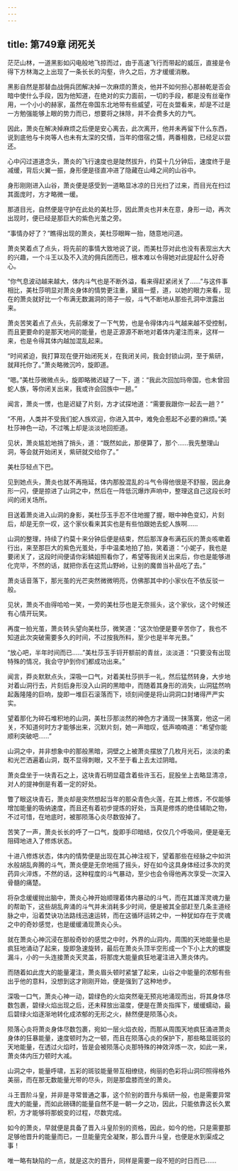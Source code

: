 ```yaml
---
---
---
```

title: 第749章 闭死关
---



茫茫山林，一道黑影如闪电般地飞掠而过，由于高速飞行而带起的威压，直接是令得下方林海之上出现了一条长长的沟壑，许久之后，方才缓缓消散。

黑影自然是那替血战佣兵团解决掉一次麻烦的萧炎，他并不如何担心那赫乾是否会暗中使什么手段，因为他知道，在绝对的实力面前，一切的手段，都是没有丝毫作用，一个小小的赫家，虽然在帝国东北地带有些威望，可在炎盟看来，却是不过是一方勉强能够上眼的势力而已，想要将之抹除，并不会费多大的力气。

因此，萧炎在解决掉麻烦之后便是安心离去，此次离开，他并未再留下什么东西，说到底他与卡岗等人也未有太深的交情，当年的借宿之情，两番相救，已经足以尝还。

心中闪过道道念头，萧炎的飞行速度也是陡然拔升，约莫十几分钟后，速度终于是减缓，背后火翼一振，身形便是径直冲进了隐藏在山峰之间的山谷中。

身形刚刚进入山谷，萧炎便是感受到一道略显冰凉的日光扫了过来，而目光在扫过其面庞时，方才略微一缓。

那道目光，自然便是守护在此处的美杜莎，因此萧炎也并未在意，身形一动，再次出现时，便已经是那巨大的紫色光茧之旁。

“事情办好了？”瞧得出现的萧炎，美杜莎眼眸一抬，随意地问道。

萧炎笑着点了点头，将先前的事情大致地说了说，而美杜莎对此也没有表现出大大的兴趣，一个斗王以及不入流的佣兵团而已，根本难以令得她对此提起什么好奇心。

“你气息波动越来越大，体内斗气也是不断外溢，看来得赶紧闭关了……”与这件事相比，美杜莎明显对萧炎身体的情势更注重，黛眉一蹙，道，以她的眼力来看，现在的萧炎就好比一个布满无数漏洞的筛子一般，斗气不断地从那些孔洞中泄露出来。

萧炎苦笑着点了点头，先前爆发了一下气势，也是令得体内斗气越来越不受控制，而且更要命的是那天地间的能量，也是正源源不断地对着体内灌注而来，这样一来，也是令得其体内越加混乱起来。

“时间紧迫，我打算现在便开始闭死关，在我闭关间，我会封锁山洞，至于紫研，就拜托你了。”萧炎略微沉吟，旋即道。

“嗯。”美杜莎微微点头，旋即略微迟疑了一下，道：“我此次回加玛帝国，也未曾回蛇人族，等你闭关出来，我或许会回族中一趟。”

闻言，萧炎一愣，也是迟疑了片刻，方才试探地道：“需要我跟你一起去一趟？”

“不用，人类并不受我们蛇人族欢迎，你进入其中，难免会惹起不必要的麻烦。”美杜莎神色一动，不过嘴上却是淡淡地回拒道。

见状，萧炎尴尬地捎了捎头，道：“既然如此，那便算了，那个……我先整理山洞，等会就开始闭关，紫研就交给你了。”

美杜莎轻点下巴。

见到她点头，萧炎也就不再拖延，体内那股混乱的斗气令得他很是不舒服，因此身形一闪，便是掠进了山洞之中，然后在一阵低沉爆炸声响中，整理这自己这段长时间的闭关场所。

目送着萧炎进入山洞的身影，美杜莎玉手忍不住地握了握，眼中神色变幻，片刻后，却是无奈一叹，这个家伙看来其实也是有些怕跟她去蛇人族啊……

山洞的整理，持续了约莫十来分钟后便是结束，然后那浑身布满石灰的萧炎咳嗽着行出，来至那巨大的紫色光茧处，手中温柔地拍了拍，笑着道：“小妮子，我也是要闭关了，这段时间便请你彩鳞姐照看你了，希望等我闭关出来后，你也是能够进化完毕，不然的话，就把你丢在这荒山野岭，让别的魔兽当补品吃了去。”

萧炎话音落下，那光茧的光芒突然微微明亮，仿佛那其中的小家伙在不依反驳一般。

见状，萧炎不由得哈哈一笑，一旁的美杜莎也是无奈摇头，这个家伙，这个时候还有心情开玩笑。

再度一拍光茧，萧炎转头望向美杜莎，微笑道：“这次怕便是要辛苦你了，我也不知道此次突破需要多久的时间，不过按我所料，至少也是半年光景。”

“放心吧，半年时间而已……”美杜莎玉手锊开额前的青丝，淡淡道：“只要没有出现特殊的情况，我会守护到你们都成功出来。”

闻言，莽炎默默点头，深吸一口气，对着美杜莎拱手一礼，然后猛然转身，大步地对着山洞行去，片刻后身形没入山洞的黑暗中，而随着其身形的消失，山洞猛然响起轰隆隆的巨响，旋即一堆巨石滚落而下，顷刻间便是将山洞洞口封堵得严严实实。

望着那化为碎石堆积地的山洞，美杜莎那淡然的神色方才涌现一抹落寞，他这一闭关，不知道何时方才能够出来，沉默片刻，她一声暗叹，低声喃喃道：“希望你能顺利突破吧……”

山洞之中，并非想象中的那般黑暗，洞壁之上被萧炎摆放了几枚月光石，淡淡的柔和光芒洒遍着山洞，既不显得刺眼，又不至于看上去太过阴暗。

萧炎盘坐于一块青石之上，这块青石明显蕴含着些许玉石，屁股坐上去略显清凉，对人的提神倒是有着一定的好处。

瞥了眼这块青石，萧炎却是突然想起当年的那朵青色火莲，在其上修炼，不仅能够增加能量的吸纳速度，而且还有着初步提炼的好处，当真是修炼的绝佳辅助之物，不过可惜，在地底时，被那陨落心炎尽数毁掉了。

苦笑了一声，萧炎长长的呼了一口气，旋即手印暗结，仅仅几个呼吸间，便是毫无阻碍地进入了修炼状态。

十进八修炼状态，体内的情势便是出现在其心神注视下，望着那些在经脉之中如洪水般胡乱奔腾的斗气，萧炎便是无奈地摇了摇头，好在如今这具身体经过多次的灵药异火淬炼，不然的话，这种程度的斗气暴动，至少也会令得他再次享受一次深入骨髓的痛楚。

将杂念缓缓抛出脑中，萧炎心神开始顺理着体内暴动的斗气，而在其雄浑灵魂力量的帮助下，这些胡乱奔涌的斗气并未消耗多少时间，便是被其全部赶至几条主道经脉之中，沿着焚诀功法路线迅速运转，而在这循环运转之中，一种犹如存在于灵魂之中的奇妙感觉，也是缓缓涌现萧炎心头。

就在萧炎心神沉浸在那般奇妙的感觉之中时，外界的山洞内，周围的天地能量也是疯狂地涌动了起来，旋即急速旋转，最后在萧炎头顶半空形成一个下小上大的螺旋漏斗，小的一头连接萧炎天灵盖，将那庞大能量疯狂地灌注进入萧炎体内。

而随着如此庞大的能量灌注，萧炎眉头顿时紧皱了起来，山谷之中能量的浓郁有些出乎他的意料，没想到这才刚刚开始，便是强到了这种地步。

深吸一口气，萧炎心神一动，碧绿色的火焰突然毫无预兆地涌现而出，将其身体尽数包裹，碧绿火焰出现之后，还未释放出温度，便是在萧炎指挥下，缓缓蠕动，最后碧绿火焰逐渐地转化成浓郁的无形之火，赫然便是陨落心炎。

陨落心炎将萧炎身体尽数包裹，宛如一层火焰衣般，而那从周围天地疯狂涌进萧炎身体的狂暴能量，速度顿时为之一顿，而且在陨落心炎的保护下，那些略显斑驳的天地能量，在透过火焰时，皆是会被陨落心炎那特殊的神效淬炼一次，如此一来，萧炎体内压力顿时大减。

山洞之中，能量呼啸，五彩的斑驳能量带互相缭绕，绚丽的色彩将山洞印照得格外美丽，而在那无数能量光带的尽头，则是那盘膝而坐的萧炎。

斗王晋阶斗皇，并非是寻常普通之事，这个阶别的晋升与紫研一般，也是需要异常庞大的能量，而如此磅礴的能量自然不是一朝一夕之功，因此，只能依靠这长久累积，方才能够将那蜕变的过程，尽数完成。

如今的萧炎，早就便是具备了晋入斗皇阶别的资格，因此，如今的他，只是需要那足够他晋升的能量而已，一旦能量完全凝聚，那么晋升斗皇，也便是水到渠成之事！

唯一略有缺陷的一点，就是这次的晋升，同样是需要一段不短的时日而已……